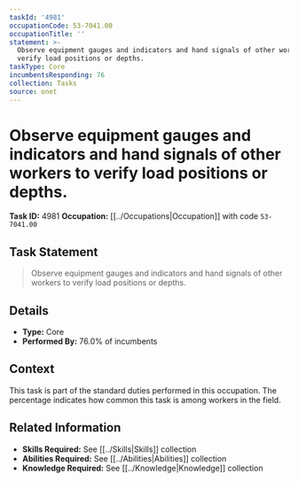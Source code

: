 ```yaml
---
taskId: '4981'
occupationCode: 53-7041.00
occupationTitle: ''
statement: >-
  Observe equipment gauges and indicators and hand signals of other workers to
  verify load positions or depths.
taskType: Core
incumbentsResponding: 76
collection: Tasks
source: onet
---
```

# Observe equipment gauges and indicators and hand signals of other workers to verify load positions or depths.

**Task ID:** 4981
**Occupation:** [[../Occupations|Occupation]] with code `53-7041.00`

## Task Statement

> Observe equipment gauges and indicators and hand signals of other workers to verify load positions or depths.

## Details

- **Type:** Core
- **Performed By:** 76.0% of incumbents

## Context

This task is part of the standard duties performed in this occupation. The percentage indicates how common this task is among workers in the field.

## Related Information

- **Skills Required:** See [[../Skills|Skills]] collection
- **Abilities Required:** See [[../Abilities|Abilities]] collection
- **Knowledge Required:** See [[../Knowledge|Knowledge]] collection
